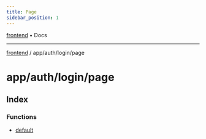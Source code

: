 ```yaml
---
title: Page
sidebar_position: 1
---
```


[frontend](./page/../../../..) • Docs

***

[frontend](./page/../../../..) / app/auth/login/page

# app/auth/login/page

## Index

### Functions

- [default](./page/functions/default)
